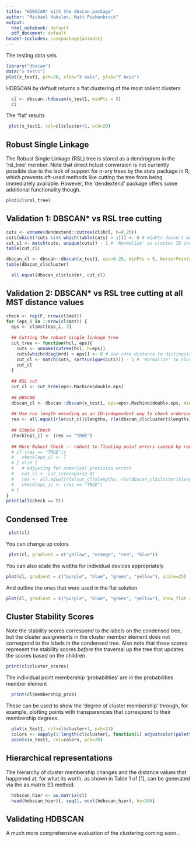 ```yaml
---
title: "HDBSCAN* with the dbscan package"
author: "Michael Hahsler, Matt Piekenbrock"
output:
  html_notebook: default
  pdf_document: default
header-includes: \usepackage{animate}
---
```

The testing data sets
```r
library("dbscan")
data("x_test1")
plot(x_test1, pch=20, xlab="X axis", ylab="Y Axis")
```

HDBSCAN by default returns a flat clustering of the most salient clusters 

```r
  cl <- dbscan::hdbscan(x_test1, minPts = 5)
  cl
```
The 'flat' results 
```r
 plot(x_test1, col=cl$cluster+1, pch=20)
```

## Robust Single Linkage 
The Robust Single Linkage (RSL) tree is stored as a dendrogram in the 'rsl_tree' member. Note that direct hclust conversion is not currently possible due to the lack of support for $n$-ary trees by the stats package in R, which prevents oft-used methods like cutting the tree from being immediately available. However, the 'dendextend' package offers some additional functionality though.

```r
plot(cl$rsl_tree)
```

## Validation 1: DBSCAN* vs RSL tree cutting
```r
cuts <- unname(dendextend::cutree(cl$hcl, h=0.25))
cuts[which(!cuts %in% which(table(cuts) > 1))] <- 0 # minPts doesn't matter? 
cut_cl <- match(cuts, unique(cuts)) - 1 # 'Normalize' so cluster ID increments
table(cut_cl)
```
```r
dbscan_cl <- dbscan::dbscan(x_test1, eps=0.25, minPts = 5, borderPoints = F)
table(dbscan_cl$cluster)
```
```r
  all.equal(dbscan_cl$cluster, cut_cl)
```

## Validation 2: DBSCAN* vs RSL tree cutting at all MST distance values 
```r
check <- rep(F, nrow(cl$mst))
for (eps_i in 1:nrow(cl$mst)) {
  eps <- cl$mst[eps_i, 3]
  
  ## Cutting the robust single linkage tree 
  cut_tree <- function(hcl, eps){
    cuts <- unname(cutree(hcl, h=eps))
    cuts[which(diag(mrd) > eps)] <- 0 # Use core distance to distinguish noise; minPts doesn't matter? 
    cut_cl <- match(cuts, sort(unique(cuts))) - 1 # 'Normalize' so cluster ID increments; sort ensures noise is 0
    cut_cl
  }
  
  ## RSL cut 
  cut_cl <- cut_tree(eps+.Machine$double.eps)
  
  ## DBSCAN
  dbscan_cl <- dbscan::dbscan(x_test1, eps=eps+.Machine$double.eps, minPts = 5, borderPoints = F)
  
  ## Use run length encoding as an ID-independent way to check ordering
  res <- all.equal(rle(cut_cl)$lengths, rle(dbscan_cl$cluster)$lengths)
  
  ## Simple Check 
  check[eps_i] <- (res == "TRUE")
  
  ## More Robust Check -- robust to floating point errors caused by rounding when the tree is cut
  # if (res == "TRUE"){
  #   check[eps_i] <- T
  # } else {
  #   # Adjusting for numerical precision errors
  #   cut_cl <- cut_tree(eps+1e-4)
  #   res <- all.equal(rle(cut_cl)$lengths, rle(dbscan_cl$cluster)$lengths)
  #   check[eps_i] <- (res == "TRUE")
  # }
}
print(all(check == T))
```

## Condensed Tree
```r
 plot(cl)
```

You can change up colors
```r
 plot(cl, gradient = c("yellow", "orange", "red", "blue"))
```

You can also scale the widths for individual devices appropriately 
```r
plot(cl, gradient = c("purple", "blue", "green", "yellow"), scale=25)
```

And outline the ones that were used in the flat solution 
```r
plot(cl, gradient = c("purple", "blue", "green", "yellow"), show_flat = T)
```

## Cluster Stability Scores
Note the stability scores correspond to the labels on the condensed tree, but the cluster assignments in the cluster member element does not correspond to the labels in the condensed tree. Also note that these scores represent the stability scores _before_ the traversal up the tree that updates the scores based on the children. 
```r
print(cl$cluster_scores)
```

The individual point membership 'probabilities' are in the probabilities member element
```r
  print(cl$membership_prob)
```

These can be used to show the 'degree of cluster membership' through, for example, plotting points with transparencies that correspond to their membership degrees.   
```r
  plot(x_test1, col=cl$cluster+1, pch=21)
  colors <- sapply(1:length(cl$cluster), function(i) adjustcolor(palette()[(cl$cluster+1)[i]], alpha.f = cl$membership_prob[i]))
  points(x_test1, col=colors, pch=20)
```

## Hierarchical representations
The hierarchy of cluster membership changes and the distance values that happened at, for what its worth, as shown in Table 1 of [1], can be generated via the as.matrix S3 method.
```r
  hdbscan_hier <- as.matrix(cl)
  head(hdbscan_hier)[, seq(1, ncol(hdbscan_hier), by=10)]
```

## Validating HDBSCAN
A much more comprehensive evaluation of the clustering coming soon...  

